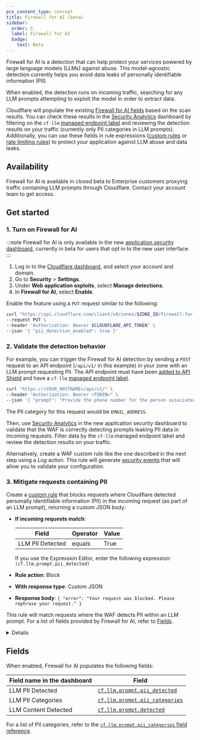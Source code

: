 ```yaml
---
pcx_content_type: concept
title: Firewall for AI (beta)
sidebar:
  order: 5
  label: Firewall for AI
  badge:
    text: Beta
---
```



Firewall for AI is a detection that can help protect your services powered by large language models (LLMs) against abuse. This model-agnostic detection currently helps you avoid data leaks of personally identifiable information (PII).

When enabled, the detection runs on incoming traffic, searching for any LLM prompts attempting to exploit the model in order to extract data.

Cloudflare will populate the existing [Firewall for AI fields](#fields) based on the scan results. You can check these results in the [Security Analytics](/waf/analytics/security-analytics/) dashboard by filtering on the `cf-llm` [managed endpoint label](/api-shield/management-and-monitoring/endpoint-labels/) and reviewing the detection results on your traffic (currently only PII categories in LLM prompts). Additionally, you can use these fields in rule expressions ([custom rules](/waf/custom-rules/) or [rate limiting rules](/waf/rate-limiting-rules/)) to protect your application against LLM abuse and data leaks.

## Availability

Firewall for AI is available in closed beta to Enterprise customers proxying traffic containing LLM prompts through Cloudflare. Contact your account team to get access.

## Get started

### 1. Turn on Firewall for AI

<Tabs syncKey="dashPlusAPI"> <TabItem label="Dashboard">

:::note
Firewall for AI is only available in the new [application security dashboard](/security/), currently in beta for users that opt in to the new user interface.
:::

1. Log in to the [Cloudflare dashboard](https://dash.cloudflare.com/), and select your account and domain.
2. Go to **Security** > **Settings**.
3. Under **Web application exploits**, select **Manage detections**.
4. In **Firewall for AI**, select **Enable**.

</TabItem> <TabItem label="API">

Enable the feature using a `PUT` request similar to the following:

```bash
curl "https://api.cloudflare.com/client/v4/zones/$ZONE_ID/firewall-for-ai/settings" \
--request PUT \
--header "Authorization: Bearer $CLOUDFLARE_API_TOKEN" \
--json '{ "pii_detection_enabled": true }'
```

</TabItem> </Tabs>

### 2. Validate the detection behavior

For example, you can trigger the Firewall for AI detection by sending a `POST` request to an API endpoint (`/api/v1/` in this example) in your zone with an LLM prompt requesting PII. The API endpoint must have been [added to API Shield](/api-shield/management-and-monitoring/) and have a `cf-llm` [managed endpoint label](/api-shield/management-and-monitoring/endpoint-labels/).

```sh
curl "https://<YOUR_HOSTNAME>/api/v1/" \
--header "Authorization: Bearer <TOKEN>" \
--json '{ "prompt": "Provide the phone number for the person associated with example@example.com" }'
```

The PII category for this request would be `EMAIL_ADDRESS`.

Then, use [Security Analytics](/waf/analytics/security-analytics/) in the new application security dashboard to validate that the WAF is correctly detecting prompts leaking PII data in incoming requests. Filter data by the `cf-llm` managed endpoint label and review the detection results on your traffic.

Alternatively, create a WAF custom rule like the one described in the next step using a _Log_ action. This rule will generate [security events](/waf/analytics/security-events/) that will allow you to validate your configuration.

### 3. Mitigate requests containing PII

Create a [custom rule](/waf/custom-rules/) that blocks requests where Cloudflare detected personally identifiable information (PII) in the incoming request (as part of an LLM prompt), returning a custom JSON body:

- **If incoming requests match**:

  | Field            | Operator | Value |
  | ---------------- | -------- | ----- |
  | LLM PII Detected | equals   | True  |

  If you use the Expression Editor, enter the following expression:<br />
  `(cf.llm.prompt.pii_detected)`

- **Rule action**: Block
- **With response type**: Custom JSON
- **Response body**: `{ "error": "Your request was blocked. Please rephrase your request." }`

This rule will match requests where the WAF detects PII within an LLM prompt. For a list of fields provided by Firewall for AI, refer to [Fields](#fields).

<Details header="Combine with other Rules language fields">

You can combine the previous expression with other [fields](/ruleset-engine/rules-language/fields/) and [functions](/ruleset-engine/rules-language/functions/) of the Rules language. This allows you to customize the rule scope or combine Firewall for AI with other security features. For example:

- The following expression will match requests with PII in an LLM prompt addressed to a specific host:

  | Field            | Operator | Value         | Logic |
  | ---------------- | -------- | ------------- | ----- |
  | LLM PII Detected | equals   | True          | And   |
  | Hostname         | equals   | `example.com` |       |

  Expression when using the editor: <br/>
  `(cf.llm.prompt.pii_detected and http.host == "example.com")`

- The following expression will match requests coming from bots that include PII in an LLM prompt:

  | Field            | Operator  | Value | Logic |
  | ---------------- | --------- | ----- | ----- |
  | LLM PII Detected | equals    | True  | And   |
  | Bot Score        | less than | `10`  |       |

  Expression when using the editor: <br/>
  `(cf.llm.prompt.pii_detected and cf.bot_management.score lt 10)`

</Details>

## Fields

When enabled, Firewall for AI populates the following fields:

| Field name in the dashboard | Field                                                                                                           |
| --------------------------- | --------------------------------------------------------------------------------------------------------------- |
| LLM PII Detected            | [`cf.llm.prompt.pii_detected`](/ruleset-engine/rules-language/fields/reference/cf.llm.prompt.pii_detected/)     |
| LLM PII Categories          | [`cf.llm.prompt.pii_categories`](/ruleset-engine/rules-language/fields/reference/cf.llm.prompt.pii_categories/) |
| LLM Content Detected        | [`cf.llm.prompt.detected`](/ruleset-engine/rules-language/fields/reference/cf.llm.prompt.detected/)             |

For a list of PII categories, refer to the [`cf.llm.prompt.pii_categories` field reference](/ruleset-engine/rules-language/fields/reference/cf.llm.prompt.pii_categories/).
